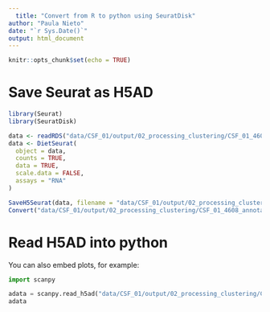 ---
  title: "Convert from R to python using SeuratDisk"
author: "Paula Nieto"
date: "`r Sys.Date()`"
output: html_document
---
  
  ```{r setup, include=FALSE}
knitr::opts_chunk$set(echo = TRUE)
```

# Save Seurat as H5AD

```{r}
library(Seurat)
library(SeuratDisk)

data <- readRDS("data/CSF_01/output/02_processing_clustering/CSF_01_4608_annotated.rds")
data <- DietSeurat(
  object = data, 
  counts = TRUE,
  data = TRUE,
  scale.data = FALSE,
  assays = "RNA"
)

SaveH5Seurat(data, filename = "data/CSF_01/output/02_processing_clustering/CSF_01_4608_annotated.h5Seurat")
Convert("data/CSF_01/output/02_processing_clustering/CSF_01_4608_annotated.h5Seurat", dest = "h5ad")
```

# Read H5AD into python

You can also embed plots, for example:
  
```{python}
import scanpy

adata = scanpy.read_h5ad("data/CSF_01/output/02_processing_clustering/CSF_01_4608_annotated.h5ad")
adata
```